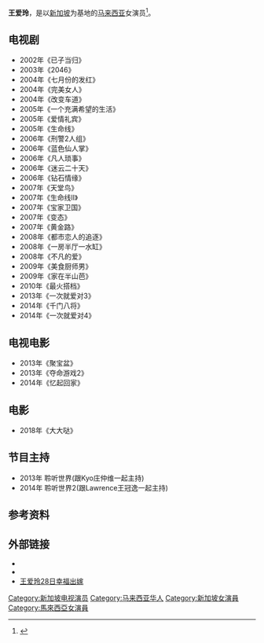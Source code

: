{{blpsources|time=2019-06-25}}
{{艺人
| 姓名 = 王爱玲
| 类型 = 女演员
| 英文名 =Ong Ai Ling
| 罗马拼音 = Wáng Àilíng 
| 籍贯 = {{CHN}}[[福建省|福建省]]
| 国籍 = {{MAS}}
| 出生日期 = {{birth_date_and_age|1978|11|2}}
| 出生地点 = {{MAS}}[[柔佛州|柔佛州]][[新山|新山]]
| 职业 = 艺人
| 活跃年代 = 2002年至今
| 配偶 = {{marriage|[[任海曜|任海曜]]|March 28, 2013 }}
| IMDb = 5675740
| 出身地 = {{SIN}}
}} 

'''王爱玲'''{{BD|1978年|11月2日||}}，是以[[新加坡|新加坡]]为基地的[[马来西亚|马来西亚]]女演员<ref>{{cite news|url=http://www.asiaone.com/News/Latest%2BNews/Showbiz/Story/A1Story20090401-132355.html|title=Jackie Chan: S'porean actresses need to work harder|date=April 1, 2009|publisher=[[AsiaOne|AsiaOne]]|accessdate=11 July 2011|archive-date=2012-10-14|archive-url=https://web.archive.org/web/20121014151139/http://www.asiaone.com/News/Latest+News/Showbiz/Story/A1Story20090401-132355.html|dead-url=no}}</ref>。

==电视剧==
* 2002年《已子当归》
* 2003年《2046》
* 2004年《七月份的发红》
* 2004年《完美女人》
* 2004年《改变车道》
* 2005年《一个充满希望的生活》
* 2005年《爱情礼宾》
* 2005年《生命线》
* 2006年《刑警2人组》
* 2006年《蓝色仙人掌》
* 2006年《凡人琐事》
* 2006年《迷云二十天》
* 2006年《钻石情缘》
* 2007年《天堂鸟》
* 2007年《生命线II》
* 2007年《宝家卫国》
* 2007年《变态》
* 2007年《黄金路》
* 2008年《都市恋人的追逐》
* 2008年《一房半厅一水缸》
* 2008年《不凡的爱》
* 2009年《美食厨师男》
* 2009年《家在半山芭》
* 2010年《最火搭档》
* 2013年《一次就爱对3》
* 2014年《千门八将》
* 2014年《一次就爱对4》

==电视电影==
* 2013年《聚宝盆》
* 2013年《夺命游戏2》
* 2014年《忆起回家》

==电影==
* 2018年《大大哒》

==节目主持==
*2013年 聆听世界(跟Kyo庄仲维一起主持)
*2014年 聆听世界2(跟Lawrence王冠逸一起主持)

==参考资料==
{{Reflist}}

==外部链接==
* {{Facebook Page|ongailengOAL|Ong Ai Leng 王爱玲}}
*{{Instagram|aaaaailing|王爱玲}}
* [https://web.archive.org/web/20150102053106/http://cnews.cari.com.my/news.php?id=359670 王爱玲28日幸福出嫁]

{{DEFAULTSORT:Wang ailing}}
[[Category:新加坡电视演员|Category:新加坡电视演员]]
[[Category:马来西亚华人|Category:马来西亚华人]]
[[Category:新加坡女演員|Category:新加坡女演員]]
[[Category:馬來西亞女演員|Category:馬來西亞女演員]]